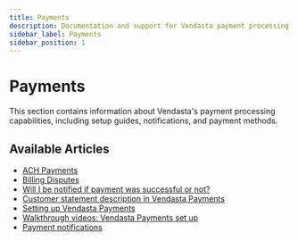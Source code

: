 ```yaml
---
title: Payments
description: Documentation and support for Vendasta payment processing capabilities
sidebar_label: Payments
sidebar_position: 1
---
```


# Payments

This section contains information about Vendasta's payment processing capabilities, including setup guides, notifications, and payment methods.

## Available Articles

- [ACH Payments](./ach-payments.mdx)
- [Billing Disputes](./billing-disputes.mdx)
- [Will I be notified if payment was successful or not?](./payment-success-notification.mdx)
- [Customer statement description in Vendasta Payments](./customer-statement-description.mdx)
- [Setting up Vendasta Payments](./setting-up-vendasta-payments.mdx)
- [Walkthrough videos: Vendasta Payments set up](./walkthrough-videos-vendasta-payments-set-up.mdx)
- [Payment notifications](./payment-notifications.mdx)
